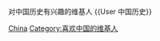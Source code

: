 对中国历史有兴趣的维基人
<nowiki> {{User 中国历史}} </nowiki>


[[Category:依歷史區分的維基人|China]]
[[Category:喜欢中国的维基人|Category:喜欢中国的维基人]]